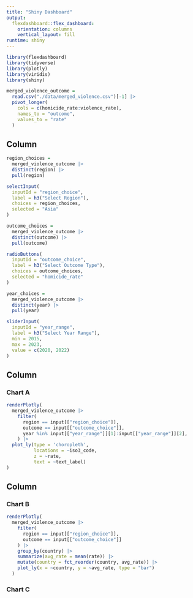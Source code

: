 ```yaml
---
title: "Shiny Dashboard"
output: 
  flexdashboard::flex_dashboard:
    orientation: columns
    vertical_layout: fill
runtime: shiny
---
```


```r
library(flexdashboard)
library(tidyverse)
library(plotly)
library(viridis)
library(shiny)
```

```r
merged_violence_outcome = 
  read.csv("./data/merged_violence.csv")[-1] |> 
  pivot_longer(
    cols = c(homicide_rate:violence_rate), 
    names_to = "outcome", 
    values_to = "rate"
  )
```

Column {.sidebar}
-----------------------------------------------------------------------

```r
region_choices = 
  merged_violence_outcome |>
  distinct(region) |>
  pull(region) 

selectInput(
  inputId = "region_choice", 
  label = h3("Select Region"), 
  choices = region_choices, 
  selected = "Asia"
)
```


```r
outcome_choices = 
  merged_violence_outcome |>
  distinct(outcome) |>
  pull(outcome)

radioButtons(
  inputId = "outcome_choice", 
  label = h3("Select Outcome Type"), 
  choices = outcome_choices,
  selected = "homicide_rate"
)
```


```r
year_choices = 
  merged_violence_outcome |>
  distinct(year) |> 
  pull(year)

sliderInput(
  inputId = "year_range", 
  label = h3("Select Year Range"), 
  min = 2015, 
  max = 2023, 
  value = c(2020, 2022)
)
```


Column {data-width=650}
-----------------------------------------------------------------------

### Chart A

```r
renderPlotly(
  merged_violence_outcome |>
    filter(
      region == input[["region_choice"]], 
      outcome == input[["outcome_choice"]],
      year %in% input[["year_range"]][1]:input[["year_range"]][2], 
    ) |>
  plot_ly(type = 'choropleth', 
          locations = ~iso3_code, 
          z = ~rate, 
          text = ~text_label)
)
```

Column {data-width=350}
-----------------------------------------------------------------------

### Chart B

```r
renderPlotly(
  merged_violence_outcome |>
    filter(
      region == input[["region_choice"]], 
      outcome == input[["outcome_choice"]]
    ) |>
    group_by(country) |>
    summarize(avg_rate = mean(rate)) |>
    mutate(country = fct_reorder(country, avg_rate)) |>
    plot_ly(x = ~country, y = ~avg_rate, type = "bar")
  )
```


### Chart C

```r

```

